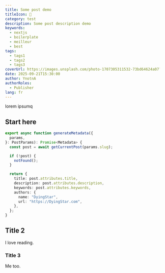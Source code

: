 ```yaml
---
title: Some post demo
titleIcon: 🧙
category: test
description: Some post description demo
keywords:
  - nextjs
  - boilerplate
  - meilleur
  - best
tags:
  - tags1
  - tags2
  - tags3
coverUrl: https://images.unsplash.com/photo-1707305311532-73bd64624a07?q=80&w=2970&auto=format&fit=crop&ixlib=rb-4.0.3&ixid=M3wxMjA3fDB8MHxwaG90by1wYWdlfHx8fGVufDB8fHx8fA%3D%3D
date: 2025-09-21T15:30:00
author: YnotnA
authorRoles:
  - Publisher
lang: fr
---
```


lorem ipsumq

## Start here

```ts {2}
export async function generateMetadata({
  params,
}: PostParams): Promise<Metadata> {
  const post = await getCurrentPost(params.slug);

  if (!post) {
    notFound();
  }

  return {
    title: post.attributes.title,
    description: post.attributes.description,
    keywords: post.attributes.keywords,
    authors: {
      name: "DyingStar",
      url: "https://DyingStar.com",
    },
  };
}
```

## Title 2

I love reading.

### Title 3

Me too.

